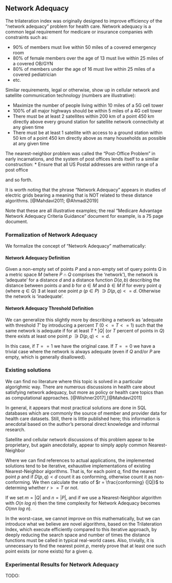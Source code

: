## Network Adequacy

The trilateration index was originally designed to improve efficiency of the "network adequacy" problem for health care.  Network adequacy is a common legal requirement for medicare or insurance companies with constraints such as:

* 90% of members must live within 50 miles of a covered emergency room
* 80% of female members over the age of 13 must live within 25 miles of a covered OB/GYN
* 80% of members under the age of 16 must live within 25 miles of a covered pediatrician
* etc.

Similar requirements, legal or otherwise, show up in cellular network and satellite communication technology (numbers are illustrative):

* Maximize the number of people living within 10 miles of a 5G cell tower
* 100% of all major highways should be within 5 miles of a 4G cell tower
* There must be at least 2 satellites within 200 km of a point 450 km directly above every ground station for satellite network connectivity at any given time
* There must be at least 1 satellite with access to a ground station within 50 km of a point 450 km directly above as many households as possible at any given time

The nearest-neighbor problem was called the "Post-Office Problem" in early incarnations, and the system of post offices lends itself to a similar construction:
* Ensure that all US Postal addresses are within range of a post office 

and so forth.

It is worth noting that the phrase "Network Adequacy" appears in studies of electric grids bearing a meaning that is NOT related to these distance algorithms.  [@Mahdavi2011; @Ahmadi2019]

Note that these are all illustrative examples; the real "Medicare Advantage Network Adequacy Criteria Guidance" document for example, is a 75 page document.


### Formalization of Network Adequacy

We formalize the concept of "Network Adequacy" mathematically:

#### Network Adequacy Definition
Given a non-empty set of points $P$ and a non-empty set of query points $Q$ in a metric space $M$ (where $P \cap Q$ comprises the 'network'), the network is 'adequate' for a distance $d$ and a distance function $D(a, b)$ describing the distance between points $a$ and $b$ for $a \in M$ and $b \in M$ if for every point $q$ (where $q \in Q$) $\exists$ at least one point $p$ ($p \in P$) $\ni D(p, q) <= d$.  Otherwise the network is 'inadequate'.

#### Network Adequacy Threshold Definition
We can generalize this slightly more by describing a network as 'adequate with threshold $T$' by introducing a percent $T$ ($0<=T<=1$) such that the same network is adequate if for at least $T*|Q|$ (or $T$ percent of points in $Q$) there exists at least one point $p$ $\ni D(p, q) <= d$.

In this case, if $T == 1$ we have the original case.  If $T == 0$ we have a trivial case where the network is always adequate (even if $Q$ and/or $P$ are empty, which is generally disallowed).

### Existing solutions

We can find no literature where this topic is solved in a particular algorighmic way.  There are numerous discussions in health care about satisfying network adequacy, but more as policy or health care topics than as computational approaches. [@Wishner2017],[@Mahdavi2011]

In general, it appears that most practical solutions are done in SQL databases which are commonly the source of member and provider data for health care datasets.  Still, there is little published here; this information is anecdotal based on the author's personal direct knowledge and informal research.

Satellite and cellular network discussions of this problem appear to be proprietary, but again anecdotally, appear to simply apply common Nearest-Neighbor

Where we can find references to actual applications, the implemented solutions tend to be iterative, exhaustive implementations of existing Nearest-Neighbor algorithms.  That is, for each point $q$, find the nearest point $p$ and if $D(p, q) < d$ count it as conforming, otherwise count it as non-conforming. We then calculate the ratio of $r = \frac{conforming} {|Q|}$ to determing whether $r >= T$ or not.

If we set $m = |Q|$ and $n = |P|$, and if we use a Nearest-Neighbor algorithm with $O(n\ log\ n)$ then the time complexity for Network Adequacy becomes $O(mn\ log\ n)$.

In the worst-case, we cannot improve on this mathematically, but we can introduce what we believe are novel algorithms, based on the Trilateration Index, which execute efficiently compared to this iterative approach, by deeply reducing the search space and number of times the distance functions must be called in typical real-world cases.  Also, trivially, it is unnecessary to find the nearest point $p$, merely prove that at least one such point exists (or none exists) for a given $q$.

### Experimental Results for Network Adequacy

TODO: 
